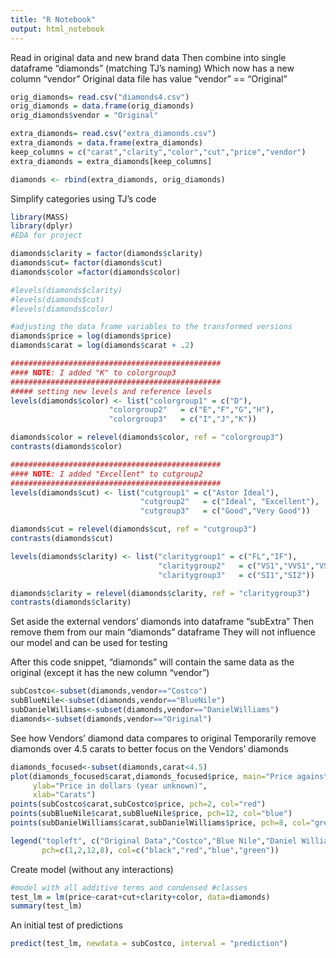 ```yaml
---
title: "R Notebook"
output: html_notebook
---
```

Read in original data and new brand data
Then combine into single dataframe "diamonds" (matching TJ's naming)
Which now has a new column "vendor"
Original data file has value "vendor" == "Original"

```r
orig_diamonds= read.csv("diamonds4.csv")
orig_diamonds = data.frame(orig_diamonds)
orig_diamonds$vendor = "Original"

extra_diamonds= read.csv("extra_diamonds.csv")
extra_diamonds = data.frame(extra_diamonds)
keep_columns = c("carat","clarity","color","cut","price","vendor")
extra_diamonds = extra_diamonds[keep_columns]

diamonds <- rbind(extra_diamonds, orig_diamonds)

```

Simplify categories using TJ's code 

```r
library(MASS) 
library(dplyr)
#EDA for project

diamonds$clarity = factor(diamonds$clarity)
diamonds$cut= factor(diamonds$cut)
diamonds$color =factor(diamonds$color)

#levels(diamonds$clarity)
#levels(diamonds$cut)
#levels(diamonds$color)

#adjusting the data frame variables to the transformed versions
diamonds$price = log(diamonds$price)
diamonds$carat = log(diamonds$carat + .2)

###############################################
#### NOTE: I added "K" to colorgroup3
###############################################
##### setting new levels and reference levels
levels(diamonds$color) <- list("colorgroup1" = c("D"),
                      "colorgroup2"   = c("E","F","G","H"),
                      "colorgroup3"   = c("I","J","K"))

diamonds$color = relevel(diamonds$color, ref = "colorgroup3")
contrasts(diamonds$color)

###############################################
#### NOTE: I added "Excellent" to cutgroup2
###############################################
levels(diamonds$cut) <- list("cutgroup1" = c("Astor Ideal"),
                             "cutgroup2"   = c("Ideal", "Excellent"),
                             "cutgroup3"   = c("Good","Very Good"))

diamonds$cut = relevel(diamonds$cut, ref = "cutgroup3")
contrasts(diamonds$cut)

levels(diamonds$clarity) <- list("claritygroup1" = c("FL","IF"),
                                 "claritygroup2"   = c("VS1","VVS1","VS2","VVS2"),
                                 "claritygroup3"   = c("SI1","SI2"))

diamonds$clarity = relevel(diamonds$clarity, ref = "claritygroup3")
contrasts(diamonds$clarity)

```

Set aside the external vendors' diamonds into dataframe "subExtra"
Then remove them from our main "diamonds" dataframe
They will not influence our model and can be used for testing

After this code snippet, "diamonds" will contain the same data as the original
(except it has the new column "vendor")

```r
subCostco<-subset(diamonds,vendor=="Costco")
subBlueNile<-subset(diamonds,vendor=="BlueNile")
subDanielWilliams<-subset(diamonds,vendor=="DanielWilliams")
diamonds<-subset(diamonds,vendor=="Original")
```

See how Vendors' diamond data compares to original
Temporarily remove diamonds over 4.5 carats to better focus on
the Vendors' diamonds 

```r
diamonds_focused<-subset(diamonds,carat<4.5)
plot(diamonds_focused$carat,diamonds_focused$price, main="Price against carat",
     ylab="Price in dollars (year unknown)",
     xlab="Carats")
points(subCostco$carat,subCostco$price, pch=2, col="red")
points(subBlueNile$carat,subBlueNile$price, pch=12, col="blue")
points(subDanielWilliams$carat,subDanielWilliams$price, pch=8, col="green")

legend("topleft", c("Original Data","Costco","Blue Nile","Daniel Williams"), lty=c(1,2,3,4),
       pch=c(1,2,12,8), col=c("black","red","blue","green"))
```

Create model (without any interactions)

```r
#model with all additive terms and condensed #classes
test_lm = lm(price~carat+cut+clarity+color, data=diamonds)
summary(test_lm)

```

An initial test of predictions


```r

predict(test_lm, newdata = subCostco, interval = "prediction")
```


